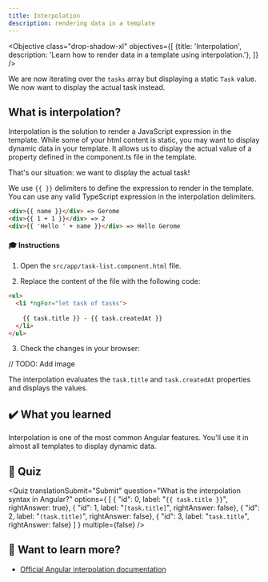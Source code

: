 ```yaml
---
title: Interpolation
description: rendering data in a template
---
```



<Objective class="drop-shadow-xl" objectives={[
    {title: 'Interpolation', description: 'Learn how to render data in a template using interpolation.'},
]} />


We are now iterating over the `tasks` array but displaying a static `Task` value.
We now want to display the actual task instead.

## What is interpolation?

Interpolation is the solution to render a JavaScript expression in the template.
While some of your html content is static, you may want to display dynamic data in your template.
It allows us to display the actual value of a property defined in the component.ts file in the template.

That's our situation: we want to display the actual task!

We use `{{ }}` delimiters to define the expression to render in the template.
You can use any valid TypeScript expression in the interpolation delimiters.

```html
<div>{{ name }}</div> => Gerome
<div>{{ 1 + 1 }}</div> => 2
<div>{{ 'Hello ' + name }}</div> => Hello Gerome
```

#### 🎓 Instructions

1. Open the `src/app/task-list.component.html` file.

2. Replace the content of the file with the following code:

```html ins={"Add interpolation and pass it a task property": 3-4}
<ul>
  <li *ngFor="let task of tasks">
      
    {{ task.title }} - {{ task.createdAt }}
  </li>
</ul>
```

3. Check the changes in your browser:

// TODO: Add image

The interpolation evaluates the `task.title` and `task.createdAt` properties and displays the values.

## ✔️ What you learned

Interpolation is one of the most common Angular features. You'll use it in almost all templates to display dynamic data.

## 🚦 Quiz

<Quiz
    translationSubmit="Submit"
    question="What is the interpolation syntax in Angular?"
    options={
        [
            { "id": 0, label: "`{{ task.title }}`", rightAnswer: true},
            { "id": 1, label: "`[task.title]`", rightAnswer: false},
            { "id": 2, label: "`(task.title)`", rightAnswer: false},
            { "id": 3, label: "`task.title`", rightAnswer: false}
        ]
    }
    multiple={false}
/>

## 🔎 Want to learn more?

- <a href="https://angular.dev/guide/templates/interpolation" target="_blank">Official Angular interpolation documentation</a>
